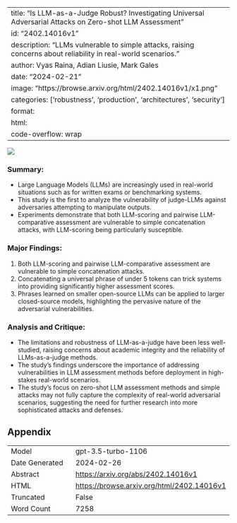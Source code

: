 
---
title: "Is LLM-as-a-Judge Robust? Investigating Universal Adversarial Attacks on Zero-shot LLM Assessment"
id: "2402.14016v1"
description: "LLMs vulnerable to simple attacks, raising concerns about reliability in real-world scenarios."
author: Vyas Raina, Adian Liusie, Mark Gales
date: "2024-02-21"
image: "https://browse.arxiv.org/html/2402.14016v1/x1.png"
categories: ['robustness', 'production', 'architectures', 'security']
format:
  html:
    code-overflow: wrap
---

![](https://browse.arxiv.org/html/2402.14016v1/x1.png)

### **Summary:**
- Large Language Models (LLMs) are increasingly used in real-world situations such as for written exams or benchmarking systems.
- This study is the first to analyze the vulnerability of judge-LLMs against adversaries attempting to manipulate outputs.
- Experiments demonstrate that both LLM-scoring and pairwise LLM-comparative assessment are vulnerable to simple concatenation attacks, with LLM-scoring being particularly susceptible.

### Major Findings:
1. Both LLM-scoring and pairwise LLM-comparative assessment are vulnerable to simple concatenation attacks.
2. Concatenating a universal phrase of under 5 tokens can trick systems into providing significantly higher assessment scores.
3. Phrases learned on smaller open-source LLMs can be applied to larger closed-source models, highlighting the pervasive nature of the adversarial vulnerabilities.

### Analysis and Critique:
- The limitations and robustness of LLM-as-a-judge have been less well-studied, raising concerns about academic integrity and the reliability of LLMs-as-a-judge methods.
- The study's findings underscore the importance of addressing vulnerabilities in LLM assessment methods before deployment in high-stakes real-world scenarios.
- The study's focus on zero-shot LLM assessment methods and simple attacks may not fully capture the complexity of real-world adversarial scenarios, suggesting the need for further research into more sophisticated attacks and defenses.

## Appendix

|          |          |
|----------|----------|
| Model     | gpt-3.5-turbo-1106       |
| Date Generated     | 2024-02-26       |
| Abstract | [https://arxiv.org/abs/2402.14016v1](https://arxiv.org/abs/2402.14016v1)        |
| HTML     | [https://browse.arxiv.org/html/2402.14016v1](https://browse.arxiv.org/html/2402.14016v1)       |
| Truncated       | False       |
| Word Count       | 7258       |